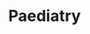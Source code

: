 # Paediatry


<Cards>
  <Cards.Card
    title={"Central Nervous System"}
    href={"/bloc/paediatry/cns/febrile-convulsion"}
  />
  <Cards.Card
    title={"Cardiovascular System"}
    href={"/bloc/paediatry/cvs/ventricular-septal-defect"}
  />
  <Cards.Card
    title={"Respiratory System"}
    href={"/bloc/paediatry/respiratory/pneumonia"}
  />
  <Cards.Card
    title={"Gastro-intestinal System"}
    href={"/bloc/paediatry/gi/diarrhoea"}
  />
  <Cards.Card
    title={"Haematology"}
    href={"/bloc/paediatry/haematology/acute-lymphoblastic-leukemia"}
  />
  <Cards.Card
    title={"Neonatology"}
    href={"/bloc/paediatry/neonatology/neonatal-jaundice"}
  />
  <Cards.Card title={"Neprhology"} href={"/bloc/paediatry/renal/apsgn"} />
</Cards>
